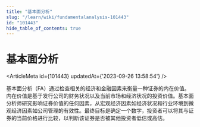 ```yaml
---
title: "基本面分析"
slug: "/learn/wiki/fundamentalanalysis-101443"
id: "101443"
hide_table_of_contents: true
---
```



# 基本面分析

<ArticleMeta id={101443} updatedAt={'2023-09-26 13:58:54'} />
<div className='border-solid border-b border-t-0 my-4 border-[var(--ifm-color-gray-300)]' />

基本面分析（FA）通过检查相关的经济和金融因素来衡量一种证券的内在价值。内在价值是基于发行公司的财务状况以及当前市场和经济状况的投资价值。基本面分析师研究影响证券价值的任何因素，从宏观经济因素如经济状况和行业环境到微观经济因素如公司管理的有效性。最终目标是确定一个数字，投资者可以将其与证券的当前价格进行比较，以判断该证券是否被其他投资者低估或高估。
